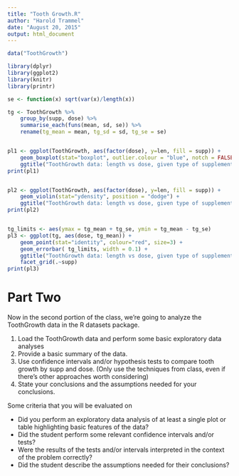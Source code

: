```yaml
---
title: "Tooth Growth.R"
author: "Harold Trammel"
date: "August 20, 2015"
output: html_document
---
```

```r
data("ToothGrowth")

library(dplyr)
library(ggplot2)
library(knitr)
library(printr)

se <- function(x) sqrt(var(x)/length(x))

tg <- ToothGrowth %>%
    group_by(supp, dose) %>%
    summarise_each(funs(mean, sd, se)) %>%
    rename(tg_mean = mean, tg_sd = sd, tg_se = se)


pl1 <- ggplot(ToothGrowth, aes(factor(dose), y=len, fill = supp)) +
    geom_boxplot(stat="boxplot", outlier.colour = "blue", notch = FALSE) +
    ggtitle("ToothGrowth data: length vs dose, given type of supplement")
print(pl1)


pl2 <- ggplot(ToothGrowth, aes(factor(dose), y=len, fill = supp)) +
    geom_violin(stat="ydensity", position = "dodge") +
    ggtitle("ToothGrowth data: length vs dose, given type of supplement")
print(pl2)


tg_limits <- aes(ymax = tg_mean + tg_se, ymin = tg_mean - tg_se)
pl3 <- ggplot(tg, aes(dose, tg_mean)) +
    geom_point(stat="identity", colour="red", size=3) +
    geom_errorbar( tg_limits, width = 0.1) +
    ggtitle("ToothGrowth data: length vs dose, given type of supplement") +
    facet_grid(.~supp)
print(pl3)

```


# Part Two
Now in the second portion of the class, we're going to analyze the ToothGrowth data in the R datasets package.

1. Load the ToothGrowth data and perform some basic exploratory data analyses
2. Provide a basic summary of the data.
3. Use confidence intervals and/or hypothesis tests to compare tooth growth by supp and dose. (Only use the techniques from class, even if there's other approaches worth considering)
4. State your conclusions and the assumptions needed for your conclusions.

Some criteria that you will be evaluated on

* Did you  perform an exploratory data analysis of at least a single plot or table highlighting basic features of the data?
* Did the student perform some relevant confidence intervals and/or tests?
* Were the results of the tests and/or intervals interpreted in the context of the problem correctly?
* Did the student describe the assumptions needed for their conclusions?

